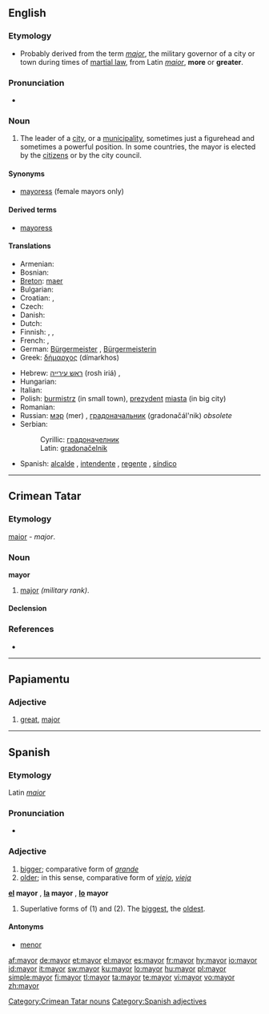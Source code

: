 ==English==

===Etymology===
* Probably derived from the term ''[[major]]'', the military governor of a city or town during times of [[martial law]], from Latin ''[[maior]]'', '''more''' or '''greater'''.

===Pronunciation===
* {{audio|en-us-mayor.ogg|Audio (US)}}
*: {{rhymes|eɪə(r)}}

===Noun===
{{en-noun}}

# The leader of a [[city]], or a [[municipality]], sometimes just a figurehead and sometimes a powerful position.  In some countries, the mayor is elected by the [[citizen]]s or by the city council.

====Synonyms====
* [[mayoress]] (female mayors only)

====Derived terms====
* [[mayoress]]

====Translations====
{{trans-top|leader of a city}}
* Armenian: {{t-|hy|քաղաքապետ|tr=k'aġak'apet|sc=Armn|xs=Armenian}}
* Bosnian: {{t-|bs|gradonačelnik|m}}
* [[Breton]]: [[maer]] {{m}}
* Bulgarian: {{t+|bg|кмет|m|sc=Cyrl}}
* Croatian: {{t-|hr|gradonačelnik|m|alt=gradonáčelnīk}}, {{t-|hr|gradonačelnica|f|alt=gradonáčelnica}}
* Czech: {{t-|cs|starosta|m}}
* Danish: {{t-|da|borgmester|c}}
* Dutch: {{t+|nl|burgemeester|m}}
* Finnish: {{t-|fi|pormestari}}, {{t-|fi|kaupunginjohtaja}}, {{t-|fi|määri}}
* French: {{t+|fr|maire|m}}, {{t+|fr|bourgmestre|m}}
* German: [[Bürgermeister]] {{m}}, [[Bürgermeisterin]] {{f}}
* Greek: [[δήμαρχος]] (dímarkhos) {{m}}
{{trans-mid}}
* Hebrew: [[ראש עירייה]] (rosh iriá) {{m}}, {{he-translation|ראש עיר|rosh ir}} {{m}}
* Hungarian: {{t+|hu|polgármester}}
* Italian: {{t+|it|sindaco|m}}
* Polish: [[burmistrz]] {{m}} (in small town), [[prezydent]] [[miasta]] {{m}} (in big city)
* Romanian: {{t-|ro|primar|m}}
* Russian: [[мэр]] (mer) {{m}}, [[градоначальник]] (gradonačál'nik) {{m}} ''obsolete''
* Serbian:
*: Cyrillic: [[градоначелник#Serbian|градоначелник]] {{m}}
*: Latin: [[gradonačelnik#Serbian|gradonačelnik]] {{m}}
* Spanish: [[alcalde]] {{m}}, [[intendente]] {{m}} {{italbrac|Argentina|Paraguay|Uruguay}}, [[regente]] {{m}} {{italbrac|Mexico City}}, [[síndico]] {{m}} {{italbrac|Dominican Republic}}
{{trans-bottom}}

----

==Crimean Tatar==

===Etymology===
{{etyl|la|crh}} [[maior#Latin|maior]] - ''major''.

===Noun===
'''mayor'''

# [[major]]  ''(military rank)''.

====Declension====
{{crh-latin-noun|nıñ|ğa|nı|da|dan}}

===References===
* {{R:Useinov-Mireev 2002}}

[[Category:Crimean Tatar nouns]]

----

==Papiamentu==

===Adjective===
{{infl|pap|adjective}}

# [[great]], [[major]]

----

==Spanish==

===Etymology===
Latin ''[[maior]]''

===Pronunciation===
* {{audio|Es-mayor-bo-La_Paz.ogg|Audio (Bolivia)}}

===Adjective===
{{es-adj|pl=mayores}}

# [[bigger]]; comparative form of ''[[grande]]''
# [[older]]; in this sense, comparative form of ''[[viejo]]'', ''[[vieja]]''

'''[[el]] mayor''' {{m}}, '''[[la]] mayor''' {{f}}, '''[[lo]] mayor''' {{n}}
# Superlative forms of (1) and (2).  The [[biggest]], the [[oldest]].

====Antonyms====
* [[menor]]

[[Category:Spanish adjectives]]

[[af:mayor]]
[[de:mayor]]
[[et:mayor]]
[[el:mayor]]
[[es:mayor]]
[[fr:mayor]]
[[hy:mayor]]
[[io:mayor]]
[[id:mayor]]
[[it:mayor]]
[[sw:mayor]]
[[ku:mayor]]
[[lo:mayor]]
[[hu:mayor]]
[[pl:mayor]]
[[simple:mayor]]
[[fi:mayor]]
[[tl:mayor]]
[[ta:mayor]]
[[te:mayor]]
[[vi:mayor]]
[[vo:mayor]]
[[zh:mayor]]